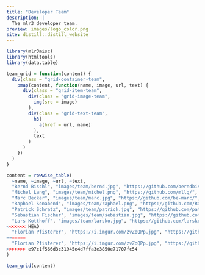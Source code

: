 ```yaml
---
title: "Developer Team"
description: |
  The mlr3 developer team.
preview: images/logo_color.png
site: distill::distill_website
---
```



```r
library(mlr3misc)
library(htmltools)
library(data.table)

team_grid = function(content) {
  div(class = "grid-container-team",
    pmap(content, function(name, image, url, text) {
      div(class = "grid-item-team",
        div(class = "grid-image-team",
          img(src = image)
        ),
        div(class = "grid-text-team",
          h3(
            a(href = url, name)
          ),
          text
        )
      )
    })
  )
}

content = rowwise_table(
  ~name, ~image, ~url, ~text,
  "Bernd Bischl", "images/team/bernd.jpg", "https://github.com/berndbischl/", "Professor of Statistical Learning and Data Science at the LMU Munich. I created mlr a long time ago at the beginning of my PhD. Nowadays, I spend most of my time in project supervision, code reviews and helping to design new parts of the framework. I was part of the design process of nearly all parts of the new mlr3, but nearly all code has been written by the other developers.",
  "Michel Lang", "images/team/michel.png", "https://github.com/mllg/", "Postdoc at the TU Dortmund and one of the main developers of mlr. I've worked on many internal parts of mlr and started to implement support for survival analysis. Now main developer of mlr3.",
  "Marc Becker", "images/team/marc.jpg", "https://github.com/be-marc/", "Research engineer at the LMU Munich and main developer of the mlr3 optimization packages.",
  "Raphael Sonabend", "images/team/raphael.png", "https://github.com/RaphaelS1/", "Postdoc at Imperial College London. I am the main developer of mlr3proba and also the previous maintainer of mlr3extralearners.",
  "Patrick Schratz", "images/team/patrick.jpg", "https://github.com/pat-s/", "R consultant in Zurich, Switzerland. PhD Candidate in environmental modeling. Mainly contributing to spatiotemporal packages. Maintainer of the old mlr package.",
  "Sebastian Fischer", "images/team/sebastian.jpg", "https://github.com/sebffischer", "Research Engineer at LMU Munich. Is working on mlr3torch, mlr3oml and maintains mlr3extralearners.",
  "Lars Kotthoff", "images/team/larsko.jpg", "https://github.com/larskotthoff", "Computer Science Professor at University of Wyoming, contributes small pieces here and there.",
<<<<<<< HEAD
  "Florian Pfisterer", "https://i.imgur.com/zvZoQPp.jpg", "https://github.com/pfistfl", "PhD Student at LMU Munich. I am interested in projects on the intersection of Meta-Learning, AutoML and Algorithmic Fairness. Mainly working on mlr3pipelines and mlr3keras/mlr3torch"
=======
  "Florian Pfisterer", "https://i.imgur.com/zvZoQPp.jpg", "https://github.com/pfistfl", "PhD Student at LMU Munich", "I am interested in projects on the intersection of Meta-Learning, AutoML and Algorithmic Fairness. Mainly working on mlr3pipelines and mlr3keras/mlr3torch."
>>>>>>> e97c1f566d3c31945e4d7ffa3e3850e71707fc54
)

team_grid(content)
```
